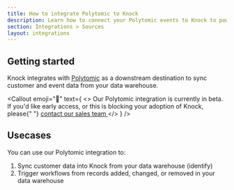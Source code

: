 ```yaml
---
title: How to integrate Polytomic to Knock
description: Learn how to connect your Polytomic events to Knock to power your workflows
section: Integrations > Sources
layout: integrations
---
```



## Getting started

Knock integrates with [Polytomic](https://polytomic.com) as a downstream destination to sync customer and event data from your data warehouse.

<Callout
  emoji="🚧"
  text={
    <>
      Our Polytomic integration is currently in beta. If you'd like early
      access, or this is blocking your adoption of Knock, please{" "}
      <a href="mailto:sales@knock.app?subject=Polytomic integration">
        contact our sales team
      </a>
    </>
  }
/>

## Usecases

You can use our Polytomic integration to:

1. Sync customer data into Knock from your data warehouse (identify)
2. Trigger workflows from records added, changed, or removed in your data warehouse
